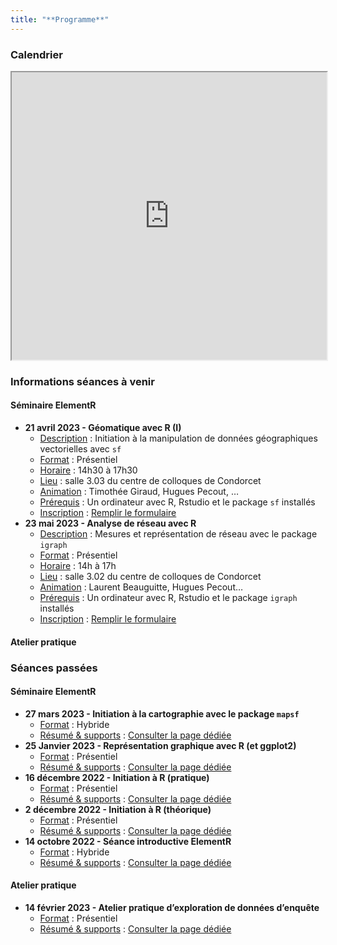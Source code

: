 ```yaml
---
title: "**Programme**"
---
```



### Calendrier

<iframe src="https://framagenda.org/apps/calendar/embed/d3TL5XK9tRBJNnmC/listYear/now" width="100%" height="460"></iframe>

### Informations séances à venir

::: panel-tabset

#### **Séminaire ElementR**

-   **21 avril 2023 - Géomatique avec R (I)**
    -   <u>Description</u> : Initiation à la manipulation de données géographiques vectorielles avec `sf`
    -   <u>Format</u> : Présentiel
    -   <u>Horaire</u> : 14h30 à 17h30
    -   <u>Lieu</u> : salle 3.03 du centre de colloques de Condorcet
    -   <u>Animation</u> : Timothée Giraud, Hugues Pecout, ...
    -   <u>Prérequis</u> : Un ordinateur avec R, Rstudio et le package `sf` installés
    -   <u>Inscription</u> : [Remplir le formulaire](https://evento.renater.fr/survey/seance-elementr-geomatique-avec-r-i-manipulation-de-donnees-vectorielle-cl97rfc9)

-   **23 mai 2023 - Analyse de réseau avec R**
    -   <u>Description</u> : Mesures et représentation de réseau avec le package `igraph`
    -   <u>Format</u> : Présentiel
    -   <u>Horaire</u> : 14h à 17h 
    -   <u>Lieu</u> : salle 3.02 du centre de colloques de Condorcet
    -   <u>Animation</u> : Laurent Beauguitte, Hugues Pecout...
    -   <u>Prérequis</u> : Un ordinateur avec R, Rstudio et le package `igraph` installés
    -   <u>Inscription</u> : [Remplir le formulaire](https://evento.renater.fr/survey/seance-elementr-analyse-de-reseau-avec-r-mesures-et-representation-de-reseau-avec-le-package-igraph-eoi17phq)
    
#### **Atelier pratique**


:::

### Séances passées

::: panel-tabset
#### **Séminaire ElementR**


-   **27 mars 2023 - Initiation à la cartographie avec le package `mapsf`**
    -   <u>Format</u> : Hybride
    -   <u>Résumé & supports</u> : [Consulter la page dédiée](posts/seance5_carto_mapsf.html)   
-   **25 Janvier 2023 - Représentation graphique avec R (et ggplot2)**
    -   <u>Format</u> : Présentiel
    -   <u>Résumé & supports</u> : [Consulter la page dédiée](posts/seance4_ggplot.html)
-   **16 décembre 2022 - Initiation à R (pratique)**
    -   <u>Format</u> : Présentiel
    -   <u>Résumé & supports</u> : [Consulter la page dédiée](posts/seance3.html)
-   **2 décembre 2022 - Initiation à R (théorique)**
    -   <u>Format</u> : Présentiel
    -   <u>Résumé & supports</u> : [Consulter la page dédiée](posts/seance2.html)
-   **14 octobre 2022 - Séance introductive ElementR**
    -   <u>Format</u> : Hybride
    -   <u>Résumé & supports</u> : [Consulter la page dédiée](posts/seance1.html)

#### **Atelier pratique**

-   **14 février 2023 - Atelier pratique d'exploration de données d'enquête**
    -   <u>Format</u> : Présentiel
    -   <u>Résumé & supports</u> : [Consulter la page dédiée](posts/atelier_enquete_sncf.html)


:::

